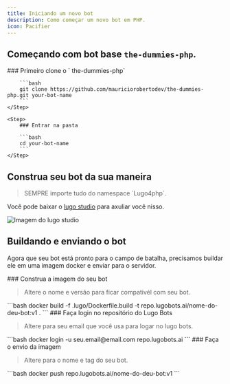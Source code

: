 ```yaml
---
title: Iniciando um novo bot
description: Como começar um novo bot em PHP.
icon: Pacifier
---
```



## Começando com bot base `the-dummies-php`.

<Steps>
    <Step>
        ### Primeiro clone o ` the-dummies-php` 
        
        ```bash 
        git clone https://github.com/mauriciorobertodev/the-dummies-php.git your-bot-name 
        ```
    </Step>

    <Step>
        ### Entrar na pasta

        ```bash
        cd your-bot-name
        ```
    </Step>

</Steps>

## Construa seu bot da sua maneira

<Blockquote variant="danger">
    SEMPRE importe tudo do namespace `Lugo4php`.
</Blockquote>

Você pode baixar o [lugo studio](https://lugobots.ai/how-to-play) para axuliar você nisso.

<GradientBox>![Imagem do lugo studio](../images/studio-screenshot.png)</GradientBox>

## Buildando e enviando o bot

Agora que seu bot está pronto para o campo de batalha, precisamos buildar ele em uma imagem docker e
enviar para o servidor.

<Steps>
    <Step>
        ### Construa a imagem do seu bot
        <Blockquote variant="info">
            Altere o nome e versão para ficar compativél com seu bot.
        </Blockquote>
        ```bash 
        docker build -f .lugo/Dockerfile.build -t repo.lugobots.ai/nome-do-deu-bot:v1 .
        ```
    </Step>
    <Step>
        ### Faça login no repositório do Lugo Bots
        <Blockquote variant="info">
            Altere para seu email que você usa para logar no lugo bots.
        </Blockquote>
        ```bash 
        docker login -u seu.email@email.com repo.lugobots.ai
        ```
    </Step>
    <Step>
        ### Faça o envio da imagem
        <Blockquote variant="info">
            Altere para o nome e tag do seu bot.
        </Blockquote>
        ```bash 
        docker push repo.lugobots.ai/nome-do-deu-bot:v1
        ```
    </Step>
</Steps>
